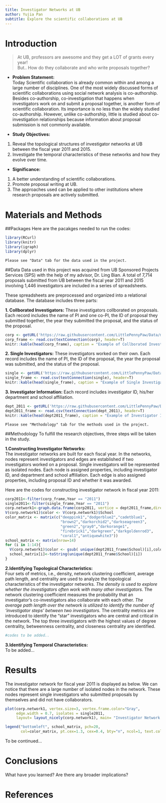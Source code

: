 ```yaml
---
title: Investigator Networks at UB
author: Yujia Pan
subtitle: Explore the scientific collaborations at UB
---
```


# Introduction {.tabset}
> At UB, professors are awesome and they get a LOT of grants every year!  
> But.. How do they collaborate and who write proposals together?

* **Problem Statement:**   
Today Scientific collaboration is already common within and among a large number of disciplines. One of the most widely discussed forms of scientific collaborations using social network analysis is co-authorship. Besides co-authorship, co-investigation that happens when investigators work on and submit a proposal together, is another form of scientific collaboration. Its importance is no less than the widely studied co-authorship. However, unlike co-authorship, little is studied about co-investigation relationships because information about proposal submission is not commonly available.  

* **Study Objectives:**
1. Reveal the topological structures of investigator networks at UB between the fiscal year 2011 and 2015.
2. Investigate the temporal characteristics of these networks and how they evolve over time.

* **Significance: **
1. A better understanding of scientific collaborations. 
2. Promote proposal writing at UB.
3. The approaches used can be applied to other institutions where research proposals are actively submitted.  

# Materials and Methods {.tabset .tabset-fade}
##Packages
Here are the pacakges needed to run the codes:
```r
library(RCurl)
library(knitr)
library(igraph)
library(dplyr)
```

`Please see "Data" tab for the data used in the project.`
  
##Data
Data used in this project was acquired from UB Sponsored Projects Services (SPS) with the help of my advisor, Dr. Ling Bian. A total of 7,714 proposals submitted from UB between the fiscal year 2011 and 2015 involving 1,446 investigators are included in a series of spreadsheets.

These spreadsheets are preprocessed and organized into a relational database. The database includes three parts:

**1. Collborated Investigators:** These investigators collborated on proposals. Each record includes the name of PI and one co-PI, the ID of proposal they submitted together, the year they submitted the proposal, and the status of the proposal.
```r
corp <- getURL('https://raw.githubusercontent.com/LittlePennyPaw/Data/master/Data_Corp.csv', ssl.verifyhost=FALSE, ssl.verifypeer=FALSE)
corp_frame <- read.csv(textConnection(corp), header=T)
knitr::kable(head(corp_frame), caption = "Example of Collborated Investigators Table")
```

**2. Single Investigators:** These investigators worked on their own. Each record includes the name of PI, the ID of the proposal, the year the proposal was submitted, and the status of the proposal.
```r
single <- getURL('https://raw.githubusercontent.com/LittlePennyPaw/Data/master/Data_SIngle.csv', ssl.verifyhost=FALSE, ssl.verifypeer=FALSE)
single_frame <- read.csv(textConnection(single), header=T)
knitr::kable(head(single_frame), caption = "Example of Single Investigators Table") 
```

**3. Investigator Information:** Each record includes investigator ID, his/her department and school affiliation. 
```r
dept_2011 <- getURL('https://raw.githubusercontent.com/LittlePennyPaw/Data/master/Dept_2011.csv', ssl.verifyhost=FALSE, ssl.verifypeer=FALSE)
dept2011_frame <- read.csv(textConnection(dept_2011), header=T)
knitr::kable(head(dept2011_frame), caption = "Example of Investigator Information Table")
```

`Please see "Methodology" tab for the methods used in the project.`
  
##Methodology
To fulfill the research objectives, three steps will be taken in the study.

**1.Constructing Investigator Networks:**  
The investigator networks are built for each fiscal year. In the networks, nodes represent investigators and edges are established if two investigators worked on a proposal. Single investigators will be represented as isolated nodes.
Each node is assigned properties, including investigator ID, and department and school affiliation. Each edge is also assigned properties, including proposal ID and whether it was awarded.

Here are the codes for constructing investigator network in fiscal year 2011:
```r
corp2011<-filter(corp_frame,Year == "2011")
single2011<-filter(single_frame,Year == "2011")
corp.network1<-graph.data.frame(corp2011, vertice = dept2011_frame,directed=F)
V(corp.network1)$color <- V(corp.network1)$School
color_matrix <- matrix(c("deeppink1","dodgerblue2","cadetblue1",
                         "brown2","darkorchid2","darkseagreen3",
                         "green2","gray0","darkorange1",
                         "firebrick1","darkgreen","darkgoldenrod3",
                         "coral1","antiquewhite3"))
school_matrix <- matrix(nrow=14)
for (i in 1:14){
  V(corp.network1)$color <- gsub( unique(dept2011_frame$School)[i],color_matrix[i],V(corp.network1)$color)
  school_matrix[i]<-toString(unique(dept2011_frame$School)[i])
}
```
  
**2.Identifying Topological Characteristics:**  
Four sets of metrics, i.e., density, network clustering coefficient, average path length, and centrality are used to analyze the topological characteristics of the investigator networks. 
*The density is used to explore whether the investigators often work with many other investigators. 
*The network clustering coefficient measures the probability that an investigator’s co-investigators also collaborate with each other. 
*The average path length over the network is utilized to identify the number of ‘investigator steps’ between two investigators. 
*The centrality metrics are introduced to identify the “star” investigators who are central and critical in the network. The top three investigators with the highest values of degree centrality, betweenness centrality, and closeness centrality are identified.
```r
#codes to be added..
```

**3.Identifying Temporal Characteristics:**  
To be added...  

# Results
The investigator network for fiscal year 2011 is displayed as below. We can notice that there are a large number of isolated nodes in the network. These nodes represent single investigators who submitted proposals by themselves and did not have collaborators. 
```r
plot(corp.network1, vertex.size=3, vertex.frame.color="Gray", 
     edge.width = 0.7, isolates = single2011, 
     layout= layout_nicely(corp.network1), main= "Investigator Network at UB 2011", vertex.label = NA)

legend("bottomleft", school_matrix, pch=20,
       col=color_matrix, pt.cex=1.3, cex=0.4, bty="n", ncol=1, text.col= "gray35")
```

To be continued...  

# Conclusions

What have you learned?  Are there any broader implications?  

# References

